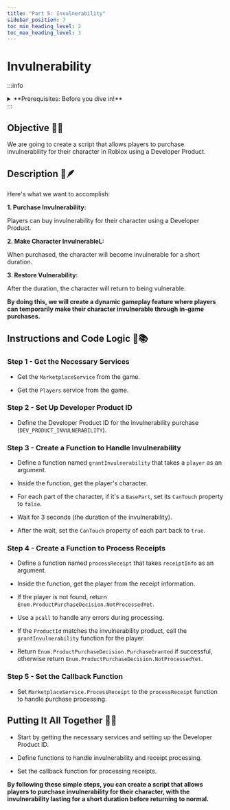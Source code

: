 ```yaml
---
title: "Part 5: Invulnerability"
sidebar_position: 7
toc_min_heading_level: 2
toc_max_heading_level: 3
---
```


# Invulnerability

:::info
<details style={{border:'none'}}>
    <summary>**Prerequisites: Before you dive in!**</summary>

    **1. Intro**

    **2. Setup**

    **3. Creating a Gamepass**
</details>
:::

## Objective 🧐🗿

We are going to create a script that allows players to purchase invulnerability for their character in Roblox using a Developer Product.

## Description 📖🪶 

Here's what we want to accomplish: 

**1. Purchase Invulnerability:**

Players can buy invulnerability for their character using a Developer Product. 

**2. Make Character InvulnerableL:**

When purchased, the character will become invulnerable for a short duration. 

**3. Restore Vulnerability:**

After the duration, the character will return to being vulnerable. 

**By doing this, we will create a dynamic gameplay feature where players can temporarily make their character invulnerable through in-game purchases.** 

## Instructions and Code Logic 📝📚

### Step 1 - Get the Necessary Services

- Get the `MarketplaceService` from the game. 

- Get the `Players` service from the game. 

### Step 2 - Set Up Developer Product ID

- Define the Developer Product ID for the invulnerability purchase (`DEV_PRODUCT_INVULNERABILITY`). 

### Step 3 - Create a Function to Handle Invulnerability

- Define a function named `grantInvulnerability` that takes a `player` as an argument. 

- Inside the function, get the player's character. 

- For each part of the character, if it's a `BasePart`, set its `CanTouch` property to `false`. 

- Wait for 3 seconds (the duration of the invulnerability). 

- After the wait, set the `CanTouch` property of each part back to `true`. 

### Step 4 - Create a Function to Process Receipts

- Define a function named `processReceipt` that takes `receiptInfo` as an argument. 

- Inside the function, get the player from the receipt information. 

- If the player is not found, return `Enum.ProductPurchaseDecision.NotProcessedYet`. 

- Use a `pcall` to handle any errors during processing. 

- If the `ProductId` matches the invulnerability product, call the `grantInvulnerability` function for the player. 

- Return `Enum.ProductPurchaseDecision.PurchaseGranted` if successful, otherwise return `Enum.ProductPurchaseDecision.NotProcessedYet`. 

### Step 5 - Set the Callback Function

- Set `MarketplaceService.ProcessReceipt` to the `processReceipt` function to handle purchase processing. 

## Putting It All Together 🔧🔩 

- Start by getting the necessary services and setting up the Developer Product ID. 

- Define functions to handle invulnerability and receipt processing. 

- Set the callback function for processing receipts. 

**By following these simple steps, you can create a script that allows players to purchase invulnerability for their character, with the invulnerability lasting for a short duration before returning to normal.** 